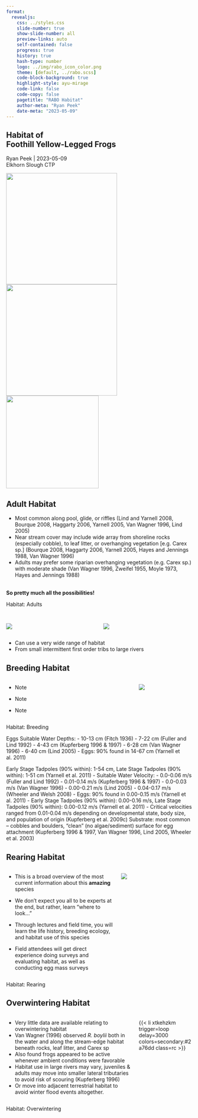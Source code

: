 ```yaml
---
format: 
  revealjs:
    css: ../styles.css
    slide-number: true
    show-slide-number: all
    preview-links: auto
    self-contained: false
    progress: true
    history: true
    hash-type: number
    logo: ../img/rabo_icon_color.png
    theme: [default, ../rabo.scss]
    code-block-background: true
    highlight-style: ayu-mirage
    code-link: false
    code-copy: false
    pagetitle: "RABO Habitat"
    author-meta: "Ryan Peek"
    date-meta: "2023-05-09"
---
```


::: {.my-title}
# [Habitat]{.blue} of <br />Foothill Yellow-Legged Frogs

::: {.my-grey}
[Ryan Peek | 2023-05-09]{}<br />
[Elkhorn Slough CTP]{}
:::

![](../img/hab_campck04_breeding.jpg){.br-100 .absolute top=300 bottom=0 left=0 width=300}
![](../img/hab_nfa_bar.jpg){.absolute top=300 bottom=0 left=370 width=300}
![](../img/hab_robbers_nfa.jpg){.br-100 .absolute bottom=0 top=300 left=740 width=250}

:::

## Adult Habitat {.smaller}

 - Most common along pool, glide, or riffles (Lind and Yarnell 2008, Bourque 2008, Haggarty 2006, Yarnell 2005, Van Wagner 1996, Lind 2005)
 - Near stream cover may include wide array from shoreline rocks (especially cobble), to leaf litter, or overhanging vegetation [e.g. Carex sp.] (Bourque 2008, Haggarty 2006, Yarnell 2005, Hayes and Jennings 1988, Van Wagner 1996)
 - Adults may prefer some riparian overhanging vegetation (e.g. Carex sp.) with moderate shade (Van Wagner 1996, Zweifel 1955, Moyle 1973, Hayes and Jennings 1988)

<br>
[**So pretty much all the possibilities!**]{.tc .f1 .blue .fragment}

<!--

Post-metamorphic R. boylii remain in terrestrial riparian and riverine habitat adjacent to the wetted channel during the non-breeding season (Bourque 2008, Kupferberg 1996, Lind et al. 1996, Moyle 1973, Van Wagner 1996, Zweifel 1955). Rana boylii have been documented in a wide range of habitats, but all generally occur within a short distance of flowing water (see Bourque 2008) although differences appear to vary both regionally and seasonally (Bourque 2008, Haggarty 2006, Van Wagner 1996, Yarnell 2000, Yarnell 2005).
-->

::: footer
Habitat: Adults
:::

## 

::: {.columns .pv4}

::: {.column .pr4 width="50%"}
![](../img/hab_campck03.jpg)
:::

::: {.column .tr .pr4 width="50%" .incremental}
![](../img/hab_tuo.jpg)

:::
:::

::: fragment
 - Can use a very wide range of habitat
 - From small intermittent first order tribs to large rivers
:::

## Breeding Habitat {.smaller}

::: {.columns .pv4}
::: {.column width="70%" .incremental}

 - Note

 - Note

 - Note
 
:::

::: {.column .tc .pv5 width="30%"}

![](../img/rabo_egg_mass_gos22.jpg)

:::
:::

::: footer
Habitat: Breeding
:::

::: notes
Eggs Suitable Water Depths:
 - 10-13 cm (Fitch 1936)
 - 7-22 cm (Fuller and Lind 1992)
 - 4-43 cm (Kupferberg 1996 & 1997)
 - 6-28 cm (Van Wagner 1996)
 - 6-40 cm (Lind 2005)
 - Eggs: 90% found in 14-67 cm (Yarnell et al. 2011)

Early Stage Tadpoles (90% within): 1-54 cm, Late Stage Tadpoles (90% within): 1-51 cm (Yarnell et al. 2011)
 - Suitable Water Velocity:
 - 0.0-0.06 m/s (Fuller and Lind 1992)
 - 0.01-0.14 m/s (Kupferberg 1996 & 1997)
 - 0.0-0.03 m/s (Van Wagner 1996)
 - 0.00-0.21 m/s (Lind 2005)
 - 0.04-0.17 m/s (Wheeler and Welsh 2008)
 - Eggs: 90% found in 0.00-0.15 m/s (Yarnell et al. 2011)
 - Early Stage Tadpoles (90% within): 0.00-0.16 m/s, Late Stage Tadpoles (90% within): 0.00-0.12 m/s (Yarnell et al. 2011)
 - Critical velocities ranged from 0.01-0.04 m/s depending on developmental state, body size, and population of origin (Kupferberg et al. 2009c)
Substrate: most common – cobbles and boulders, "clean" (no algae/sediment) surface for egg attachment (Kupferberg 1996 & 1997, Van Wagner 1996, Lind 2005, Wheeler et al. 2003)

:::


## Rearing Habitat {.smaller}

::: {.columns .pv4}
::: {.column width="60%"}
-   This is a broad overview of the most current information about this **amazing** species

::: {.fragment .mt1}
-   We don't expect you all to be experts at the end, but rather, learn "[where to look...]{.b .blue}"
:::

::: {.fragment .mt1}
-   Through [lectures]{.b .blue} and [field time]{.b .green}, you will learn the life history, breeding ecology, and habitat use of this species
:::

::: {.fragment .mt1}
-   Field attendees will get direct [experience]{.b .green} doing surveys and evaluating habitat, as well as conducting egg mass surveys
:::

:::

::: {.column .tc .pv5 width="40%"}

![](../img/hab_tadpole.jpg)

:::
:::

::: footer
Habitat: Rearing
:::

## Overwintering Habitat {.smaller}

::: {.columns .pv4}
::: {.column width="70%" .incremental}
 
 - Very little data are available relating to overwintering habitat
 - Van Wagner (1996) observed *R. boylii* both in the water and along the stream-edge habitat beneath rocks, leaf litter, and Carex sp
 - Also found frogs appeared to be active whenever ambient conditions were favorable
 - Habitat use in large rivers may vary, juveniles & adults may move into smaller lateral tributaries to avoid risk of scouring (Kupferberg 1996)
 - Or move into adjacent terrestrial habitat to avoid winter flood events altogether.
 
:::
::: {.column .tc .pv4 width="30%"}
{{< li xtkehzkm trigger=loop delay=3000 colors=secondary:#2a76dd class=rc >}}
:::
:::

::: footer
Habitat: Overwintering
:::







